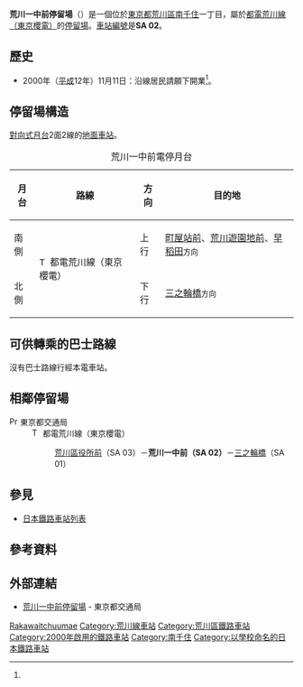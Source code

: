 {{NoteTA|1 = zh:荒川一中前站; zh-cn:荒川一中前站; zh-tw:荒川一中前車站; zh-hk:荒川一中前站; }}
{{日本車站資訊
|公司色       = #009f40
|文字色     = 
|站名       = 荒川一中前停留場
|圖片       = Arakawa-itchumae Station Jun 17 2019 04-44PM.jpeg
|pxl        = 
|圖片說明   = 
|日文原名   = 荒川一中前
|平假名   = あらかわいっちゅうまえ
|羅馬拼音   = Arakawa-itchūmae
|副站名    = Joyful三之輪前
|電報略號   = 
|所在地     = {{JPN}}[[東京都|東京都]][[荒川區|荒川區]][[南千住|南千住]]一丁目
|車站構造     = [[地面車站|地面車站]]
|月台配置     = 2面2線
|啟用年月日 = 2000年（[[平成|平成]]12年）11月11日
|廢站年月日 = 
|乘客人數   = 
|上下車人次   = 
|統計年度   = 
|轉車       = 
|備註       = 
|adjacent = {{Adjacent stations|system=東京都電車|line=SA|left=三之輪橋|right=荒川區役所前|note-left=SA 01<br />0.3km|note-mid={{車站編號r|SA|02|#ee86a7|4}}<br />距離[[三之輪橋停留場|三之輪橋]]0.3km|note-right=SA 03<br />0.3km}}
}}
'''荒川一中前停留場'''（{{jpn|j=荒川一中前停留場|hg=あらかわいっちゅうまえていりゅうじょ|rm=Arakawa-itchūmae teiryūjo|f=y}}）是一個位於[[東京都|東京都]][[荒川區|荒川區]][[南千住|南千住]]一丁目，屬於[[荒川線|都電荒川線（東京櫻電）]]的[[鐵路車站|停留場]]。[[車站編號|車站編號]]是'''SA 02'''。
== 歷史 ==
* 2000年（[[平成|平成]]12年）11月11日：沿線居民請願下開業<ref name="交通2000"/>。

==停留場構造==
[[對向式月台|對向式月台]]2面2線的[[地面車站|地面車站]]。
{| class="wikitable"
|+ 荒川一中前電停月台
|-
!月台!!路線!!方向!!目的地
|-
! 南側
| rowspan=2|[[File:Tokyo_Sakura_Tram_symbol.svg|15px]] 都電荒川線（東京櫻電）
| 上行
| [[町屋站#東京都交通局|町屋站前]]、[[荒川遊園地前停留場|荒川遊園地前]]、[[早稻田停留場|早稻田]]<small>方向</small>
|-
! 北側
| 下行 
| [[三之輪橋停留場|三之輪橋]]<small>方向</small>
|}

==可供轉乘的巴士路線==
沒有巴士路線行經本電車站。
== 相鄰停留場 ==
; [[File:PrefSymbol-Tokyo.svg|15px]] 東京都交通局
: [[File:Tokyo_Sakura_Tram_symbol.svg|15px]] 都電荒川線（東京櫻電）
:: [[荒川區役所前停留場|荒川區役所前]]（SA 03）－'''荒川一中前（SA 02）'''－[[三之輪橋停留場|三之輪橋]]（SA 01）
== 參見 ==
{{Commonscat|Arakawa-itchūmae Station}}
* [[日本鐵路車站列表|日本鐵路車站列表]]
== 參考資料 ==
{{Reflist}}
== 外部連結 ==
* [https://www.kotsu.metro.tokyo.jp/toden/stations/arakawa-itchumae/ 荒川一中前停留場] {{Wayback|url=https://www.kotsu.metro.tokyo.jp/toden/stations/arakawa-itchumae/ |date=20200404151658 }} - 東京都交通局

{{都電荒川線}}

{{DEFAULTSORT:Arakawa-Itchumae}}
[[Category:日本鐵路車站_A|Rakawaitchuumae]]
[[Category:荒川線車站|Category:荒川線車站]]
[[Category:荒川區鐵路車站|Category:荒川區鐵路車站]]
[[Category:2000年啟用的鐵路車站|Category:2000年啟用的鐵路車站]]
[[Category:南千住|Category:南千住]]
[[Category:以學校命名的日本鐵路車站|Category:以學校命名的日本鐵路車站]]